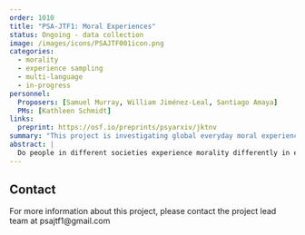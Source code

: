 ```yaml
---
order: 1010
title: "PSA-JTF1: Moral Experiences"
status: Ongoing - data collection
image: /images/icons/PSAJTF001icon.png
categories:
  - morality
  - experience sampling
  - multi-language
  - in-progress
personnel:
  Proposers: [Samuel Murray, William Jiménez-Leal, Santiago Amaya]
  PMs: [Kathleen Schmidt]
links:
  preprint: https://osf.io/preprints/psyarxiv/jktnv
summary: "This project is investigating global everyday moral experiences."
abstract: |
  Do people in different societies experience morality differently in everyday life? Using experience sampling methods, we investigate everyday moral experiences in a sample from 20 countries across 6 continents, thereby replicating and extending a large-scale study originally conducted in the United States and Canada. We aim to replicate key findings about the kinds of moral experiences people have, the relationship between such experiences and religious or political affiliation, how such experiences affect momentary feelings, and how such experiences influence moral behavior. An international sample enables us to assess the generalizability of these findings across different socio-cultural contexts.
---
```


## Contact

For more information about this project, please contact the project lead team at psajtf1@gmail.com
